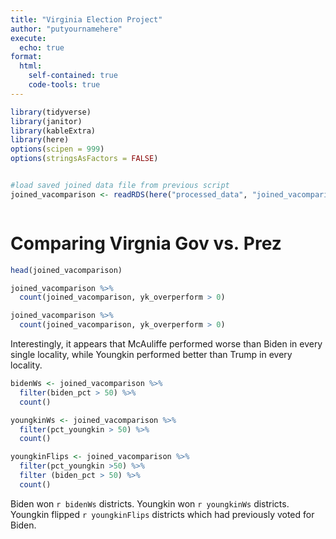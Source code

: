 ```yaml
---
title: "Virginia Election Project"
author: "putyournamehere"
execute:
  echo: true
format:
  html:
    self-contained: true
    code-tools: true
---
```



```r


library(tidyverse)
library(janitor)
library(kableExtra)
library(here)
options(scipen = 999)
options(stringsAsFactors = FALSE)


#load saved joined data file from previous script
joined_vacomparison <- readRDS(here("processed_data", "joined_vacomparison.rds"))



```


# Comparing Virgnia Gov vs. Prez

```r
head(joined_vacomparison)

```


```r

joined_vacomparison %>% 
  count(joined_vacomparison, yk_overperform > 0)

```

```r

joined_vacomparison %>% 
  count(joined_vacomparison, yk_overperform > 0)

```


Interestingly, it appears that McAuliffe performed worse than Biden in every single locality, while Youngkin performed better than Trump in every locality. 


```r
bidenWs <- joined_vacomparison %>% 
  filter(biden_pct > 50) %>% 
  count()

youngkinWs <- joined_vacomparison %>% 
  filter(pct_youngkin > 50) %>% 
  count()

youngkinFlips <- joined_vacomparison %>% 
  filter(pct_youngkin >50) %>% 
  filter (biden_pct > 50) %>% 
  count()

```

Biden won `r bidenWs` districts. 
Youngkin won `r youngkinWs` districts. 
Youngkin flipped `r youngkinFlips` districts which had previously voted for Biden.
